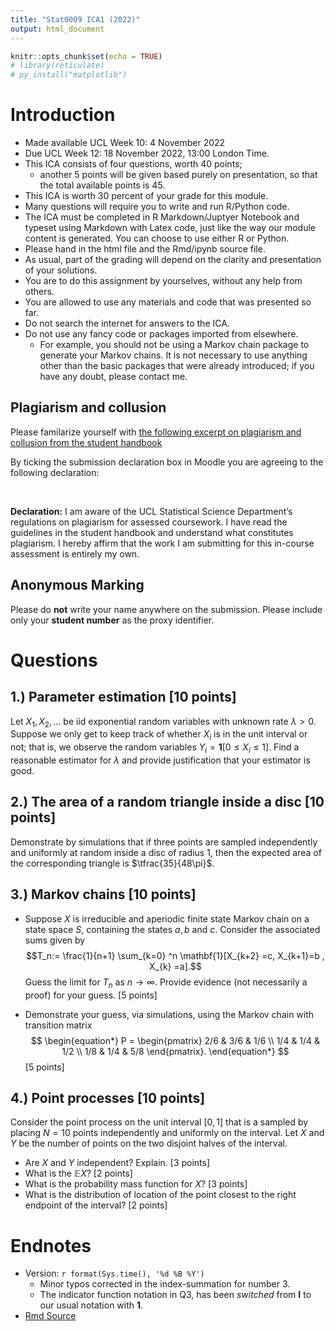 ```yaml
---
title: "Stat0009 ICA1 (2022)"
output: html_document
---
```


```r
knitr::opts_chunk$set(echo = TRUE)
# library(reticulate)
# py_install("matplotlib")
```



# Introduction

* Made available UCL Week 10: 4 November 2022
* Due UCL Week 12: 18 November 2022, 13:00 London Time.
* This ICA consists of four questions, worth 40 points;
  * another 5 points will be given based purely on presentation, so that the total available points is 45.  
* This ICA is worth 30 percent of your grade for this module.
* Many questions will require you to write and run R/Python code.
* The ICA must be completed in R Markdown/Juptyer Notebook and typeset using  Markdown with Latex code, just like the way our module content is generated.  You can choose to use either R or Python.
* Please hand in the html file and the Rmd/ipynb source file.
* As usual, part of the grading will depend on the clarity and presentation of your solutions.
*  You are to do this assignment by yourselves, without any help from others.
*  You are allowed to use any materials and code that was presented so far.
*  Do not search the internet for answers to the ICA.
*  Do not use any fancy code or packages imported from elsewhere.
    * For example, you should not be using a Markov chain package to generate your Markov chains.  It is not necessary to use anything other than the basic packages that were already introduced; if you have any doubt, please contact me.



##  Plagiarism and collusion

Please familarize yourself with [the following excerpt on plagiarism and collusion from the student handbook ](https://tsoo-math.github.io/ucl/Plagiarism-Collusion.pdf)


By ticking the submission declaration box in Moodle you are agreeing to the following declaration:

<br>

**Declaration:** I am aware of the UCL Statistical Science Department's regulations on plagiarism for assessed coursework. I have read the guidelines in the student handbook and understand what constitutes plagiarism. I hereby affirm that the work I am submitting for this in-course assessment is entirely my own.



## Anonymous Marking 

Please do **not** write your name anywhere on the submission. Please include only your **student number** as the proxy identifier.





# Questions


## 1.) Parameter estimation [10 points]


Let $X_1, X_2, \ldots$ be iid exponential random variables with unknown rate $\lambda>0$.  Suppose we only get to keep track of whether $X_i$ is in the unit interval or not; that is, we observe the random variables $Y_i = \mathbf{1}[ 0 \leq X_i \leq 1]$.   Find a reasonable estimator for $\lambda$ and provide justification that your estimator is good. 


##  2.) The area of a random triangle inside a disc [10 points]

Demonstrate by simulations that if three points are sampled  independently and uniformly at random inside a disc of radius $1$, then the expected area of the corresponding triangle is $\tfrac{35}{48\pi}$. 







## 3.) Markov chains [10 points]

*  Suppose $X$ is  irreducible and aperiodic finite state Markov chain on a state space $S$, containing the states $a,b$ and $c$.   Consider the associated sums given by
$$T_n:= \frac{1}{n+1} \sum_{k=0} ^n \mathbf{1}[X_{k+2} =c, X_{k+1}=b , X_{k} =a].$$
Guess the limit for $T_n$ as $n\to \infty$.  Provide evidence (not necessarily a proof) for your guess. [5 points]

*  Demonstrate your guess, via simulations, using the Markov chain with transition matrix
$$
\begin{equation*}
P = 
\begin{pmatrix}
2/6 & 3/6 & 1/6 \\
1/4 & 1/4 & 1/2 \\
1/8 & 1/4 & 5/8
\end{pmatrix}.
\end{equation*}
$$
[5 points]



## 4.) Point processes [10 points]


Consider the point process on the unit interval $[0,1]$ that is a sampled by placing $N=10$ points independently and uniformly on the interval.  Let $X$ and $Y$ be the number of points on the two disjoint halves of the interval. 

*  Are $X$ and $Y$ independent?  Explain. [3 points]
*  What is the $\mathbb{E} X$? [2 points]
*  What is the probability mass function for $X$?   [3 points]
*  What is the distribution of location of the point closest to the right endpoint of the interval? [2 points]


# Endnotes

* Version: `r format(Sys.time(), '%d %B %Y')`
  * Minor typos corrected in the index-summation for number 3.
  * The indicator function notation in Q3, has been *switched* from $\mathbf{I}$ to our usual notation with $\mathbf{1}$.
* [Rmd Source](https://tsoo-math.github.io/ucl3/2022-ica1-stat9-release.Rmd)

<br>
<br>


